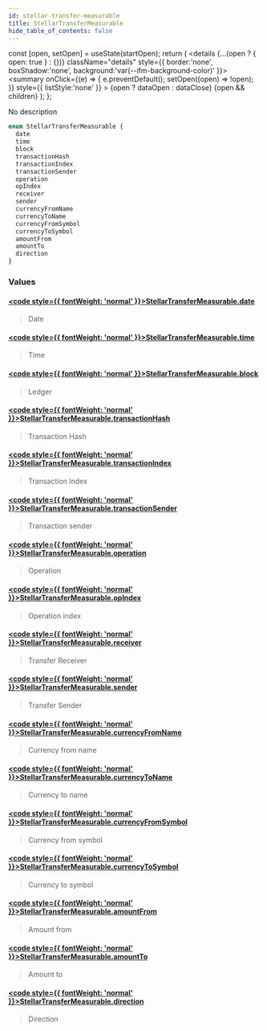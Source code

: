 ```yaml
---
id: stellar-transfer-measurable
title: StellarTransferMeasurable
hide_table_of_contents: false
---
```







  const [open, setOpen] = useState(startOpen);
  return (
    <details {...(open ? { open: true } : {})} className="details" style={{ border:'none', boxShadow:'none', background:'var(--ifm-background-color)' }}>
      <summary
        onClick={(e) => {
          e.preventDefault();
          setOpen((open) => !open);
        }}
        style={{ listStyle:'none' }}
      >
      {open ? dataOpen : dataClose}
      </summary>
      {open && children}
    </details>
  );
};








No description


```graphql
enum StellarTransferMeasurable {
  date
  time
  block
  transactionHash
  transactionIndex
  transactionSender
  operation
  opIndex
  receiver
  sender
  currencyFromName
  currencyToName
  currencyFromSymbol
  currencyToSymbol
  amountFrom
  amountTo
  direction
}
```




### Values

#### [<code style={{ fontWeight: 'normal' }}>StellarTransferMeasurable.<b>date</b></code>](#)  
> 
> 
> Date
> 

#### [<code style={{ fontWeight: 'normal' }}>StellarTransferMeasurable.<b>time</b></code>](#)  
> 
> 
> Time
> 

#### [<code style={{ fontWeight: 'normal' }}>StellarTransferMeasurable.<b>block</b></code>](#)  
> 
> 
> Ledger
> 

#### [<code style={{ fontWeight: 'normal' }}>StellarTransferMeasurable.<b>transactionHash</b></code>](#)  
> 
> 
> Transaction Hash
> 

#### [<code style={{ fontWeight: 'normal' }}>StellarTransferMeasurable.<b>transactionIndex</b></code>](#)  
> 
> 
> Transaction Index
> 

#### [<code style={{ fontWeight: 'normal' }}>StellarTransferMeasurable.<b>transactionSender</b></code>](#)  
> 
> 
> Transaction sender
> 

#### [<code style={{ fontWeight: 'normal' }}>StellarTransferMeasurable.<b>operation</b></code>](#)  
> 
> 
> Operation
> 

#### [<code style={{ fontWeight: 'normal' }}>StellarTransferMeasurable.<b>opIndex</b></code>](#)  
> 
> 
> Operation index
> 

#### [<code style={{ fontWeight: 'normal' }}>StellarTransferMeasurable.<b>receiver</b></code>](#)  
> 
> 
> Transfer Receiver
> 

#### [<code style={{ fontWeight: 'normal' }}>StellarTransferMeasurable.<b>sender</b></code>](#)  
> 
> 
> Transfer Sender
> 

#### [<code style={{ fontWeight: 'normal' }}>StellarTransferMeasurable.<b>currencyFromName</b></code>](#)  
> 
> 
> Currency from name
> 

#### [<code style={{ fontWeight: 'normal' }}>StellarTransferMeasurable.<b>currencyToName</b></code>](#)  
> 
> 
> Currency to name
> 

#### [<code style={{ fontWeight: 'normal' }}>StellarTransferMeasurable.<b>currencyFromSymbol</b></code>](#)  
> 
> 
> Currency from symbol
> 

#### [<code style={{ fontWeight: 'normal' }}>StellarTransferMeasurable.<b>currencyToSymbol</b></code>](#)  
> 
> 
> Currency to symbol
> 

#### [<code style={{ fontWeight: 'normal' }}>StellarTransferMeasurable.<b>amountFrom</b></code>](#)  
> 
> 
> Amount from
> 

#### [<code style={{ fontWeight: 'normal' }}>StellarTransferMeasurable.<b>amountTo</b></code>](#)  
> 
> 
> Amount to
> 

#### [<code style={{ fontWeight: 'normal' }}>StellarTransferMeasurable.<b>direction</b></code>](#)  
> 
> 
> Direction
> 



